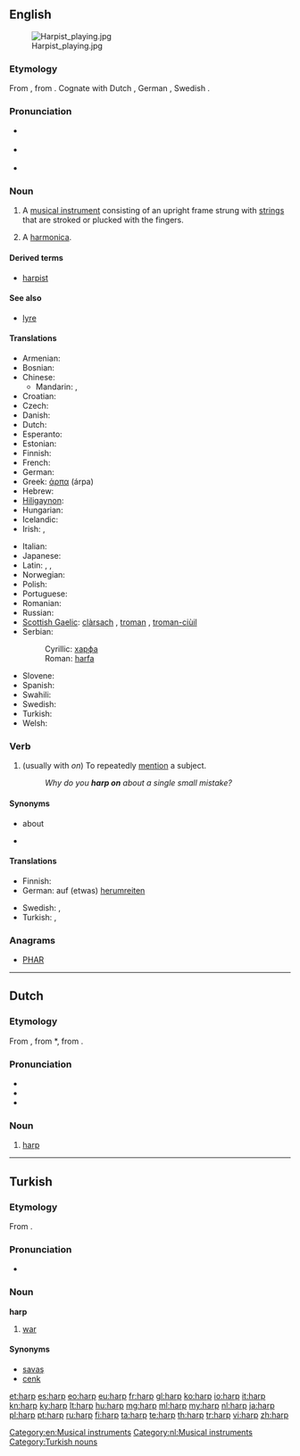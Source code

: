 {{also|Harp}}
==English==
{{wikipedia}}
[[Image:Harpist playing.jpg|thumb]]

===Etymology===
From {{etyl|ang}} {{term|hearpe|lang=ang}}, from {{proto|Germanic|harpōn|lang=en}}. Cognate with Dutch {{term|harp|lang=nl}}, German {{term|Harfe|lang=de}}, Swedish {{term|harpa|lang=sv}}.

===Pronunciation===
* {{a|UK}} {{IPA|/hɑːp/}}
* {{a|US}} {{IPA|/hɑɹp/}}
* {{rhymes|ɑː(r)p}}

===Noun===
{{en-noun}}

# A [[musical instrument]] consisting of an upright frame strung with [[string]]s that are stroked or plucked with the fingers.
# {{colloquial}} A [[harmonica]].

====Derived terms====
* [[harpist]]

====See also====
* [[lyre]]

====Translations====
{{trans-top|musical instrument}}
* Armenian: {{t-|hy|տավիղ|tr=taviġ}}
* Bosnian: {{t-|bs|harfa|f}}
* Chinese:
** Mandarin: {{t-|cmn|豎琴|sc=Hani}}, {{t-|cmn|竖琴|tr=shùqín|sc=Hani}}
* Croatian: {{t-|hr|harfa|f}}
* Czech: {{t+|cs|harfa|f}}
* Danish: {{t-|da|harpe}}
* Dutch: {{t+|nl|harp|f}}
* Esperanto: {{t-|eo|harpo|xs=Esperanto}}
* Estonian: {{t|et|harf}}
* Finnish: {{t+|fi|harppu}}
* French: {{t+|fr|harpe|f}}
* German: {{t+|de|Harfe|f}}
* Greek: [[άρπα]] (árpa) {{f}}
* Hebrew: {{t+|he|נבל|alt=נֵבֶל}}
* [[Hiligaynon]]: {{tø|hil|arpa|alt=árpa|xs=Hiligaynon}}
* Hungarian: {{t+|hu|hárfa}}
* Icelandic: {{t+|is|harpa}}
* Irish: {{t|ga|cláirseach|f}}, {{t|ga|cruit|f}}
{{trans-mid}}
* Italian: {{t+|it|arpa|f}}
* Japanese: {{t|ja|ハープ|sc=Jpan}}
* Latin: {{t-|la|sambuca|f}}, {{t-|la|harpa|f}}, {{t-|la|psalterium|n}}
* Norwegian: {{t+|no|harpe|m|f}}
* Polish: {{t+|pl|harfa|f}}
* Portuguese: {{t|pt|harpa|f}}
* Romanian: {{t-|ro|harfă|f}}
* Russian: {{t+|ru|арфа|f|tr=árfa}}
* [[Scottish Gaelic]]: [[clàrsach]] {{f}}, [[troman]] {{m}}, [[troman-ciùil]] {{m}}
* Serbian:
*: Cyrillic: [[харфа#Serbian|харфа]] {{f}}
*: Roman: [[harfa#Serbian|harfa]] {{f}}
* Slovene: {{t+|sl|harfa|f}}
* Spanish: {{t+|es|arpa|f}}
* Swahili: {{t|sw|kinubi}}
* Swedish: {{t+|sv|harpa|c}}
* Turkish: {{t+|tr|arp}}
* Welsh: {{t-|cy|telyn|f|xs=Welsh}}
{{trans-bottom}}

===Verb===
{{en-verb}}

# (usually with ''on'') To repeatedly [[mention]] a subject.
#: ''Why do you '''harp on''' about a single small mistake?''

====Synonyms====
* {{l|en|keep on}} about
* {{l|en|perseverate}}

====Translations====
{{trans-top|to repeatedly mention a subject}}
* Finnish: {{t+|fi|jankuttaa}}
* German: auf (etwas) [[herumreiten]]
{{trans-mid}}
* Swedish: {{t|sv|tjata}}, {{t|sv|älta}}
* Turkish: {{t|tr|ısrarla belirtmek}}, {{qualifier|bir şeyin}} {{t|tr|ısrarla üzerinde durmak}}
{{trans-bottom}}

===Anagrams===
* [[PHAR#English|PHAR]]

[[Category:en:Musical instruments]]

----

==Dutch==
{{wikipedia|lang=nl}}
===Etymology===
From {{etyl|dum|nl}} {{term|harpe|lang=dum}}, from {{etyl|odt|nl}} *{{term||harpa|lang=odt}}, from {{proto|Germanic|harpōn|lang=nl}}.

===Pronunciation===
* {{rhymes|ɑrp|lang=nl}}
* {{audio|Nl-harp.ogg|audio}}
* {{IPA|/hɑrp/|lang=nl}}

===Noun===
{{nl-noun|g=f|g2=m|harpen|harpje}}

# [[#English|harp]]

[[Category:nl:Musical instruments]]

----

==Turkish==

===Etymology===
From {{etyl|ar|tr}}.

===Pronunciation===
* {{IPA|/hɑrp/|lang=tr}}

===Noun===
'''harp'''

# {{dated|lang=tr}} [[war]]

====Synonyms====
* [[savaş]]
* [[cenk]]

[[Category:Turkish nouns]]

[[et:harp]]
[[es:harp]]
[[eo:harp]]
[[eu:harp]]
[[fr:harp]]
[[gl:harp]]
[[ko:harp]]
[[io:harp]]
[[it:harp]]
[[kn:harp]]
[[ky:harp]]
[[lt:harp]]
[[hu:harp]]
[[mg:harp]]
[[ml:harp]]
[[my:harp]]
[[nl:harp]]
[[ja:harp]]
[[pl:harp]]
[[pt:harp]]
[[ru:harp]]
[[fi:harp]]
[[ta:harp]]
[[te:harp]]
[[th:harp]]
[[tr:harp]]
[[vi:harp]]
[[zh:harp]]
